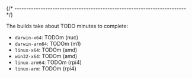 
{/* ------------------------------------------------------------------------ */}

The builds take about TODO minutes to complete:

- `darwin-x64`: TODOm (nuc)
- `darwin-arm64`: TODOm (m1)
- `linux-x64`: TODOm (amd)
- `win32-x64`: TODOm (amd)
- `linux-arm64`: TODOm (rpi4)
- `linux-arm`: TODOm (rpi4)
